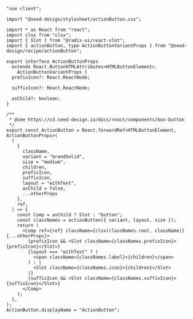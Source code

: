 ```tsx copy filename="action-button.tsx"
"use client";

import "@seed-design/stylesheet/actionButton.css";

import * as React from "react";
import clsx from "clsx";
import { Slot } from "@radix-ui/react-slot";
import { actionButton, type ActionButtonVariantProps } from "@seed-design/recipe/actionButton";

export interface ActionButtonProps
  extends React.ButtonHTMLAttributes<HTMLButtonElement>,
    ActionButtonVariantProps {
  prefixIcon?: React.ReactNode;

  suffixIcon?: React.ReactNode;

  asChild?: boolean;
}

/**
 * @see https://v3.seed-design.io/docs/react/components/box-button
 */
export const ActionButton = React.forwardRef<HTMLButtonElement, ActionButtonProps>(
  (
    {
      className,
      variant = "brandSolid",
      size = "medium",
      children,
      prefixIcon,
      suffixIcon,
      layout = "withText",
      asChild = false,
      ...otherProps
    },
    ref,
  ) => {
    const Comp = asChild ? Slot : "button";
    const classNames = actionButton({ variant, layout, size });
    return (
      <Comp ref={ref} className={clsx(classNames.root, className)} {...otherProps}>
        {prefixIcon && <Slot className={classNames.prefixIcon}>{prefixIcon}</Slot>}
        {layout === "withText" ? (
          <span className={classNames.label}>{children}</span>
        ) : (
          <Slot className={classNames.icon}>{children}</Slot>
        )}
        {suffixIcon && <Slot className={classNames.suffixIcon}>{suffixIcon}</Slot>}
      </Comp>
    );
  },
);
ActionButton.displayName = "ActionButton";

```
